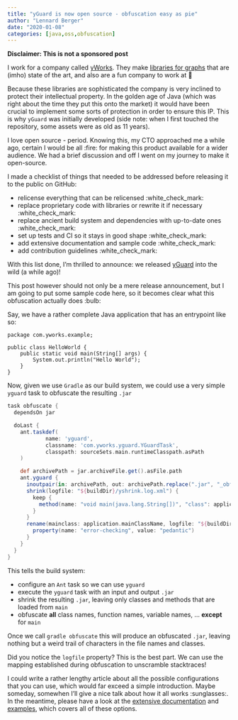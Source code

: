 ```yaml
---
title: "yGuard is now open source - obfuscation easy as pie"
author: "Lennard Berger"
date: "2020-01-08"
categories: [java,oss,obfuscation]
---
```


**Disclaimer: This is not a sponsored post**

I work for a company called [yWorks](yworks.com). They make [libraries for graphs](https://www.yworks.com/products/yfiles) that are (imho) state of the art, and also are a fun company to work at 🍺

Because these libraries are sophisticated the company is very inclined to protect their intellectual property. In the golden age of Java (which was right about the time they put this onto the market) it would have been crucial to implement some sorts of protection in order to ensure this IP. This is why `yGuard` was initially developed (side note: when I first touched the repository, some assets were as old as 11 years).

I love open source - period. Knowing this, my CTO approached me a while ago, certain I would be all :fire: for making this product available for a wider audience. We had a brief discussion and off I went on my journey to make it open-source.

I made a checklist of things that needed to be addressed before releasing it to the public on GitHub:

- relicense everything that can be relicensed :white_check_mark:
- replace proprietary code with libraries or rewrite it if necessary :white_check_mark:
- replace ancient build system and dependencies with up-to-date ones :white_check_mark:
- set up tests and CI so it stays in good shape :white_check_mark:
- add extensive documentation and sample code :white_check_mark:
- add contribution guidelines :white_check_mark:

With this list done, I'm thrilled to announce: we released [yGuard](https://github.com/yWorks/yGuard/) into the wild (a while ago)!

This post however should not only be a mere release announcement, but I am going to put some sample code here, so it becomes clear what this obfuscation actually does :bulb:

Say, we have a rather complete Java application that has an entrypoint like so:

```
package com.yworks.example;

public class HelloWorld {
    public static void main(String[] args) {
        System.out.println("Hello World");
    }
}
```

Now, given we use `Gradle` as our build system, we could use a very simple `yguard` task to obfuscate the resulting `.jar`

```gradle
task obfuscate {
  dependsOn jar

  doLast {
    ant.taskdef(
            name: 'yguard',
            classname: 'com.yworks.yguard.YGuardTask',
            classpath: sourceSets.main.runtimeClasspath.asPath
    )

    def archivePath = jar.archiveFile.get().asFile.path
    ant.yguard {
      inoutpair(in: archivePath, out: archivePath.replace(".jar", "_obf.jar"))
      shrink(logfile: "${buildDir}/yshrink.log.xml") {
        keep {
          method(name: "void main(java.lang.String[])", "class": application.mainClassName)
        }
      }
      rename(mainclass: application.mainClassName, logfile: "${buildDir}/yguard.log.xml") {
        property(name: "error-checking", value: "pedantic")
      }
    }
  }
}
```

This tells the build system:

- configure an `Ant` task so we can use `yguard`
- execute the `yguard` task with an input and output `.jar` 
- shrink the resulting `.jar`, leaving only classes and methods that are loaded from `main`
- obfuscate **all** class names, function names, variable names, ... **except** for `main`

Once we call `gradle obfuscate` this will produce an obfuscated `.jar`, leaving nothing but a weird trail of characters in the file names and classes.

Did you notice the `logfile` property? This is the best part. We can use the mapping established during obfuscation to unscramble stacktraces!

I could write a rather lengthy article about all the possible configurations that you can use, which would far exceed a simple introduction. Maybe someday, somewhen I'll give a nice talk about how it all works :sunglasses:. In the meantime, please have a look at the [extensive documentation](https://yworks.github.io/yGuard/) and [examples](https://github.com/yWorks/yGuard/tree/master/examples), which covers all of these options.
